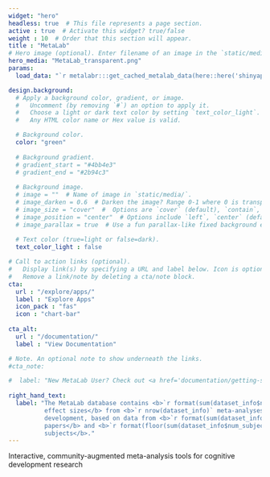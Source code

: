```yaml
---
widget: "hero"
headless: true  # This file represents a page section.
active : true  # Activate this widget? true/false
weight : 10  # Order that this section will appear.
title : "MetaLab"
# Hero image (optional). Enter filename of an image in the `static/media/` folder.
hero_media: "MetaLab_transparent.png"
params:
  load_data: "`r metalabr:::get_cached_metalab_data(here::here('shinyapps', 'site_data', 'Rdata', 'metalab.Rdata'))`"

design.background:
  # Apply a background color, gradient, or image.
  #   Uncomment (by removing `#`) an option to apply it.
  #   Choose a light or dark text color by setting `text_color_light`.
  #   Any HTML color name or Hex value is valid.

  # Background color.
  color: "green"
  
  # Background gradient.
  # gradient_start = "#4bb4e3"
  # gradient_end = "#2b94c3"
  
  # Background image.
  # image = ""  # Name of image in `static/media/`.
  # image_darken = 0.6  # Darken the image? Range 0-1 where 0 is transparent and 1 is opaque.
  # image_size = "cover"  #  Options are `cover` (default), `contain`, or `actual` size.
  # image_position = "center"  # Options include `left`, `center` (default), or `right`.
  # image_parallax = true  # Use a fun parallax-like fixed background effect? true/false
  
  # Text color (true=light or false=dark).
  text_color_light : false

# Call to action links (optional).
#   Display link(s) by specifying a URL and label below. Icon is optional for `[cta]`.
#   Remove a link/note by deleting a cta/note block.
cta:
  url : "/explore/apps/"
  label : "Explore Apps"
  icon_pack : "fas"
  icon : "chart-bar"
  
cta_alt:
  url : "/documentation/"
  label : "View Documentation"

# Note. An optional note to show underneath the links.
#cta_note:

#  label: "New MetaLab User? Check out <a href='documentation/getting-started'>Getting Started</a> first!"
  
right_hand_text:
  label: "The MetaLab database contains <b>`r format(sum(dataset_info$num_experiments, na.rm = TRUE), big.mark = ',')` 
          effect sizes</b> from <b>`r nrow(dataset_info)` meta-analyses</b> across two domains of cognitive 
          development, based on data from <b>`r format(sum(dataset_info$num_papers, na.rm = TRUE), big.mark = ',')` 
          papers</b> and <b>`r format(floor(sum(dataset_info$num_subjects, na.rm = TRUE)), big.mark = ',')` 
          subjects</b>."
---
```


Interactive,  community-augmented meta-analysis tools for cognitive development research


